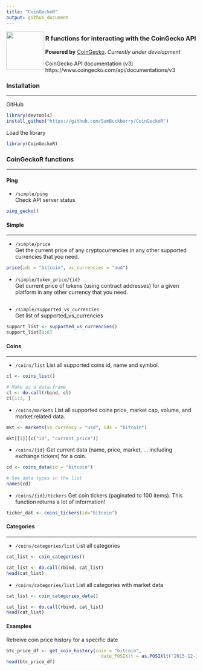 ```yaml
---
title: "CoinGeckoR"
output: github_document
---
```


<a><img src="images/CoinGecko_Logo.png" align="left" height="100" width="100" ></a>

###  R functions for interacting with the CoinGecko API

**Powered by** [CoinGecko](https://www.coingecko.com/). *Currently under development*

CoinGecko API documentation (v3)
https://www.coingecko.com/api/documentations/v3

### Installation

---

GitHub
```r
library(devtools)
install_github("https://github.com/SamBuckberry/CoinGeckoR")
```

Load the library
```r
library(CoinGeckoR)
```

### CoinGeckoR functions

---

#### Ping

- `/simple/ping`  
Check API server status
```r
ping_gecko()
```


#### Simple  

---

- `/simple/price`  
Get the current price of any cryptocurrencies in any other supported currencies that you need.

```r
price(ids = "bitcoin", vs_currencies = "aud")
```

- `/simple/token_price/{id}`  
Get current price of tokens (using contract addresses) for a given platform in any other currency that you need.
```r

```

- `/simple/supported_vs_currencies`  
Get list of supported_vs_currencies  
```r
support_list <- supported_vs_currencies()
support_list[1:6]
```


#### Coins  

---

- `/coins/list`
List all supported coins id, name and symbol.
```r
cl <- coins_list()

# Make as a data.frame
cl <- do.call(rbind, cl)
cl[1:3, ]
```

- `/coins/markets`
List all supported coins price, market cap, volume, and market related data.
```r
mkt <- markets(vs_currency = "usd", ids = "bitcoin")

mkt[[1]][c("id", "current_price")]
```

- `/coins/{id}`
Get current data (name, price, market, ... including exchange tickers) for a coin. 
```r
cd <- coins_data(id = "bitcoin")

# See data types in the list
names(cd)
```

- `/coins/{id}/tickers`
Get coin tickers (paginated to 100 items). 
This function returns a lot of information!
```r
ticker_dat <- coins_tickers(id="bitcoin")
```





#### Categories

---

- `/coins/categories/list`
List all categories
```r
cat_list <- coin_categories()

cat_list <- do.call(rbind, cat_list)
head(cat_list)
```


- `/coins/categories/list`
List all categories with market data
```r
cat_list <- coin_categories_data()

cat_list <- do.call(rbind, cat_list)
head(cat_list)
```






#### Examples
Retreive coin price history for a specific date
```r
btc_price_df <- get_coin_history(coin = "bitcoin",
                                   date_POSIXlt = as.POSIXlt("2015-12-31"))
head(btc_price_df)
```


